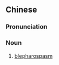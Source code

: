 ==Chinese==
{{zh-forms|type=21}}

===Pronunciation===
{{zh-pron
|m=yǎnpítiào
|cat=n
}}

===Noun===
{{zh-noun}}

# {{lb|zh|ophthalmology|diseases}} [[blepharospasm]]